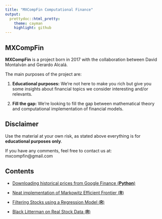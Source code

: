 ```yaml
---
title: "MXCompFin Computational Finance"
output:
  prettydoc::html_pretty:
    theme: cayman
    highlight: github
---
```


## **MXCompFin**

**MXCompFin** is a project born in 2017 with the collaboration between David Montalván and Gerardo Alcalá.

The main purposes of the project are:

1. **Educational purposes:** We're not here to make you rich but give you some insights about financial topics we consider interesting and/or relevants.

2. **Fill the gap:** We're looking to fill the gap between mathematical theory and computational implementation of financial models.

## **Disclaimer**

Use the material at your own risk, as stated above everything is for **educational purposes only**.

If you have any comments, feel free to contact us at:
mxcompfin@gmail.com

## **Contents**

* [Downloading historical prices from Google Finance (**Python**)](https://mxcompfin.github.io/google_finance)

* [Neat implementation of Markowitz Efficient Frontier (**R**)](https://mxcompfin.github.io/Markowitz/Markowitz.html)

* [Filtering Stocks using a Regression Model (**R**)](https://mxcompfin.github.io/Regression/Stock_Picking_in_R.html)

* [Black Litterman on Real Stock Data (**R**)](https://mxcompfin.github.io/BlackLitterman/BlackLitterman.html)
